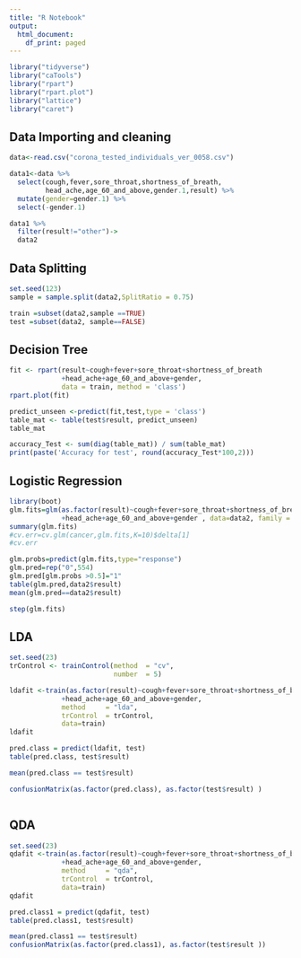 ```yaml
---
title: "R Notebook"
output:
  html_document:
    df_print: paged
---
```


```r
library("tidyverse")
library("caTools")
library("rpart")
library("rpart.plot")
library("lattice")
library("caret")
```



## Data Importing and cleaning
```r
data<-read.csv("corona_tested_individuals_ver_0058.csv")
```


```r
data1<-data %>% 
  select(cough,fever,sore_throat,shortness_of_breath,
         head_ache,age_60_and_above,gender.1,result) %>% 
  mutate(gender=gender.1) %>% 
  select(-gender.1)

data1 %>%
  filter(result!="other")->
  data2

```


## Data Splitting

```r
set.seed(123)
sample = sample.split(data2,SplitRatio = 0.75)

train =subset(data2,sample ==TRUE) 
test =subset(data2, sample==FALSE)
```


## Decision Tree
```r
fit <- rpart(result~cough+fever+sore_throat+shortness_of_breath
             +head_ache+age_60_and_above+gender,
             data = train, method = 'class')
rpart.plot(fit)
```
```r
predict_unseen <-predict(fit,test,type = 'class')
table_mat <- table(test$result, predict_unseen)
table_mat
```

```r
accuracy_Test <- sum(diag(table_mat)) / sum(table_mat)
print(paste('Accuracy for test', round(accuracy_Test*100,2)))
```
## Logistic Regression
```r
library(boot)
glm.fits=glm(as.factor(result)~cough+fever+sore_throat+shortness_of_breath
             +head_ache+age_60_and_above+gender , data=data2, family = binomial)
summary(glm.fits)
#cv.err=cv.glm(cancer,glm.fits,K=10)$delta[1]
#cv.err

glm.probs=predict(glm.fits,type="response")
glm.pred=rep("0",554)
glm.pred[glm.probs >0.5]="1"
table(glm.pred,data2$result)
mean(glm.pred==data2$result)

step(glm.fits)
```

## LDA
```r
set.seed(23)
trControl <- trainControl(method  = "cv",
                          number  = 5)

ldafit <-train(as.factor(result)~cough+fever+sore_throat+shortness_of_breath
             +head_ache+age_60_and_above+gender,
             method     = "lda",
             trControl  = trControl,
             data=train)
ldafit

pred.class = predict(ldafit, test)
table(pred.class, test$result)

mean(pred.class == test$result)
```
```r
confusionMatrix(as.factor(pred.class), as.factor(test$result) )



```
## QDA
```r
set.seed(23)
qdafit <-train(as.factor(result)~cough+fever+sore_throat+shortness_of_breath
             +head_ache+age_60_and_above+gender,
             method     = "qda",
             trControl  = trControl,
             data=train)
qdafit

pred.class1 = predict(qdafit, test)
table(pred.class1, test$result)

mean(pred.class1 == test$result)
confusionMatrix(as.factor(pred.class1), as.factor(test$result ))

```


<!-- SVM -->
<!-- ```{r} -->
<!-- library(e1071) -->

<!-- S=svm(factor(result) ~ cough+fever+sore_throat+shortness_of_breath -->
<!--              +head_ache+age_60_and_above+gender, data=data2, kernel="linear") -->
<!-- summary(S) -->
<!-- plot(S,data=data2) -->
<!-- #Stuned=tune(svm, factor(result) ~ cough+fever+sore_throat+shortness_of_breath -->
<!-- #             +head_ache+age_60_and_above+gender , data=data2 , ranges = list(cost=10^seq(-3,3), #kernel=c("sigmoid","polynomial","radial","linear")) ) -->

<!-- #S1=svm(factor(result) ~ cough+fever+sore_throat+shortness_of_breath -->
<!-- #             +head_ache+age_60_and_above+gender, data=data2, -->
<!-- #       cost=Stuned$best.parameters$cost, kernel=Stuned$best.parameters$kernel) -->
<!-- #plot(S1,data=data2) -->



<!-- ``` -->

<!-- NeuralNets- not working! -->
<!-- ```{r} -->
<!-- library(tidyverse) -->
<!-- library(neuralnet) -->
<!-- library(GGally) -->

<!-- ``` -->

<!-- ```{r} -->
<!-- library(neuralnet) -->
<!-- set.seed(123) -->

<!-- m <- model.matrix( -->
<!--   ~ result +cough+fever+sore_throat+shortness_of_breath -->
<!--              +head_ache+age_60_and_above+gender, -->
<!--   data = data2 -->
<!-- ) -->
<!-- head(m) -->

<!-- ``` -->
<!-- ```{r} -->
<!-- r <- neuralnet( -->
<!--   resultpositive ~ cough+fever+sore_throat+shortness_of_breath -->
<!--              +head_ache+age_60_and_aboveNULL+age_60_and_aboveYes+genderfemale+gendermale, -->
<!--   data=m, hidden=10, threshold=0.01 -->
<!-- ) -->


<!-- ``` -->












